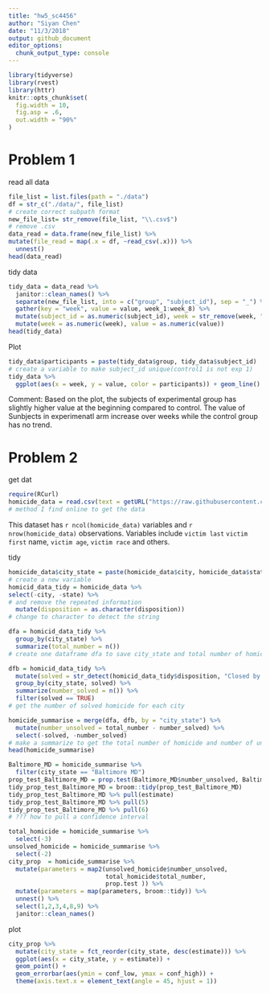 ```yaml
---
title: "hw5_sc4456"
author: "Siyan Chen"
date: "11/3/2018"
output: github_document
editor_options: 
  chunk_output_type: console
---
```


```r
library(tidyverse)
library(rvest)
library(httr)
knitr::opts_chunk$set(
  fig.width = 10,
  fig.asp = .6,
  out.width = "90%"
)

```

# Problem 1

read all data

```r
file_list = list.files(path = "./data") 
df = str_c("./data/", file_list) 
# create correct subpath format
new_file_list= str_remove(file_list, "\\.csv$")
# remove .csv 
data_read = data.frame(new_file_list) %>% 
mutate(file_read = map(.x = df, ~read_csv(.x))) %>% 
  unnest()
head(data_read)
```

tidy data  

```r
tidy_data = data_read %>%
  janitor::clean_names() %>% 
  separate(new_file_list, into = c("group", "subject_id"), sep = "_") %>% 
  gather(key = "week", value = value, week_1:week_8) %>% 
  mutate(subject_id = as.numeric(subject_id), week = str_remove(week, "week\\_")) %>% 
  mutate(week = as.numeric(week), value = as.numeric(value))
head(tidy_data)
```

Plot

```r
tidy_data$participants = paste(tidy_data$group, tidy_data$subject_id)
# create a variable to make subject_id unique(control1 is not exp 1)
tidy_data %>% 
  ggplot(aes(x = week, y = value, color = participants)) + geom_line() + facet_grid(~group)
```

Comment: Based on the plot, the subjects of experimental group has slightly higher value at the beginning compared to control. The value of Sunbjects in experimenatl arm increase over weeks while the control group has no trend.

# Problem 2

get dat
```r
require(RCurl)
homicide_data = read.csv(text = getURL("https://raw.githubusercontent.com/washingtonpost/data-homicides/master/homicide-data.csv"))
# method I find online to get the data
```

This dataset has `r ncol(homicide_data)` variables and `r nrow(homicide_data)` observations. Variables include `victim last` `victim first` name, `victim age`, `victim race` and others.

tidy
```r
homicide_data$city_state = paste(homicide_data$city, homicide_data$state) 
# create a new variable 
homicid_data_tidy = homicide_data %>% 
select(-city, -state) %>% 
# and remove the repeated information 
  mutate(disposition = as.character(disposition))
# change to character to detect the string

dfa = homicid_data_tidy %>% 
  group_by(city_state) %>% 
  summarize(total_number = n()) 
# create one dataframe dfa to save city_state and total number of homicide

dfb = homicid_data_tidy %>% 
  mutate(solved = str_detect(homicid_data_tidy$disposition, "Closed by arrest")) %>% 
  group_by(city_state, solved) %>% 
  summarize(number_solved = n()) %>% 
  filter(solved == TRUE)
# get the number of solved homicide for each city

homicide_summarise = merge(dfa, dfb, by = "city_state") %>% 
  mutate(number_unsolved = total_number - number_solved) %>% 
  select(-solved, -number_solved) 
# make a summarize to get the total number of homicide and number of unsolved homicide for each city. 
head(homicide_summarise)
```


```r
Baltimore_MD = homicide_summarise %>% 
  filter(city_state == "Baltimore MD") 
prop_test_Baltimore_MD = prop.test(Baltimore_MD$number_unsolved, Baltimore_MD$total_number)
tidy_prop_test_Baltimore_MD = broom::tidy(prop_test_Baltimore_MD)
tidy_prop_test_Baltimore_MD %>% pull(estimate) 
tidy_prop_test_Baltimore_MD %>% pull(5) 
tidy_prop_test_Baltimore_MD %>% pull(6)
# ??? how to pull a confidence interval 
```


```r
total_homicide = homicide_summarise %>% 
  select(-3)
unsolved_homicide = homicide_summarise %>% 
  select(-2)
city_prop  = homicide_summarise %>% 
  mutate(parameters = map2(unsolved_homicide$number_unsolved,
                           total_homicide$total_number,
                           prop.test )) %>% 
  mutate(parameters = map(parameters, broom::tidy)) %>% 
  unnest() %>% 
  select(1,2,3,4,8,9) %>% 
  janitor::clean_names()


```


plot

```r
city_prop %>% 
  mutate(city_state = fct_reorder(city_state, desc(estimate))) %>% 
  ggplot(aes(x = city_state, y = estimate)) +
  geom_point() +
  geom_errorbar(aes(ymin = conf_low, ymax = conf_high)) +
  theme(axis.text.x = element_text(angle = 45, hjust = 1))
```



